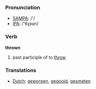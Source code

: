 === Pronunciation ===
*[[w:SAMPA|SAMPA]]: /'/
*[[w:IPA|IPA]]: /'θɻɔʊn/

=== Verb ===

'''thrown'''

# past participle of to [[throw]]

=== Translations ===
*[[Dutch]]: [[geworpen]], [[gegooid]], [[gesmeten]]
